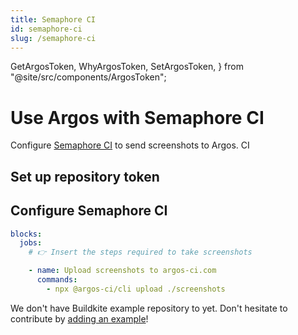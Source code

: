 ```yaml
---
title: Semaphore CI
id: semaphore-ci
slug: /semaphore-ci
---
```


  GetArgosToken,
  WhyArgosToken,
  SetArgosToken,
} from "@site/src/components/ArgosToken";

# Use Argos with Semaphore CI

Configure [Semaphore CI](https://semaphoreci.com/) to send screenshots to Argos. CI

## Set up repository token

<WhyArgosToken />
<GetArgosToken />
<SetArgosToken />

## Configure Semaphore CI

```yml
blocks:
  jobs:
    # 👉 Insert the steps required to take screenshots

    - name: Upload screenshots to argos-ci.com
      commands:
        - npx @argos-ci/cli upload ./screenshots
```

We don't have Buildkite example repository to yet. Don't hesitate to contribute by [adding an example](https://github.com/argos-ci/argos/tree/main/examples)!
